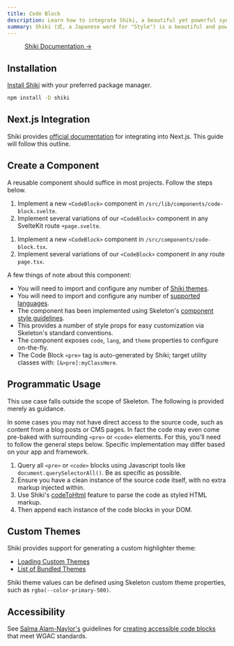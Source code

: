 ```yaml
---
title: Code Block
description: Learn how to integrate Shiki, a beautiful yet powerful syntax highlighter.
summary: Shiki (式, a Japanese word for "Style") is a beautiful and powerful syntax highlighter based on TextMate grammar and themes, the same engine as VS Code's syntax highlighting. It provides accurate and fast syntax highlighting for almost any mainstream programming language.
---
```






<figure class="card-filled-enhanced flex justify-center gap-4 p-8">
	<a href="https://shiki.style/" target="_blank" class="btn preset-filled">
		Shiki Documentation &rarr;
	</a>
</figure>

## Installation

[Install Shiki](https://shiki.style/guide/install) with your preferred package manager.

```bash
npm install -D shiki
```

<Framework id="react">

## Next.js Integration

Shiki provides [official documentation](https://shiki.style/packages/next) for integrating into Next.js. This guide will follow this outline.

</Framework>

## Create a Component

A reusable component should suffice in most projects. Follow the steps below.

<Framework id="svelte">

1. Implement a new `<CodeBlock>` component in `/src/lib/components/code-block.svelte`.
2. Implement several variations of our `<CodeBlock>` component in any SvelteKit route `+page.svelte`.

</Framework>

<Framework id="react">

1. Implement a new `<CodeBlock>` component in `/src/components/code-block.tsx`.
2. Implement several variations of our `<CodeBlock>` component in any route `page.tsx`.

</Framework>

<Framework id="svelte">
	<Preview framework="svelte" files={{ 'app.svelte': SveltePageRaw, 'code-block.svelte': SvelteCodeBlockRaw }} client:visible>
		<SveltePage client:visible />
	</Preview>
</Framework>

<Framework id="react">
	<Preview framework="react" files={{ 'app.tsx': ReactPageRaw, 'code-block.tsx': ReactCodeBlockRaw }} client:visible>
		<ReactPage client:visible />
	</Preview>
</Framework>

A few things of note about this component:

- You will need to import and configure any number of [Shiki themes](https://shiki.style/themes).
- You will need to import and configure any number of [supported languages](https://shiki.style/languages).
- The component has been implemented using Skeleton's [component style guidelines](/docs/[framework]/resources/contribute/components).
- This provides a number of style props for easy customization via Skeleton's standard conventions.
- The component exposes `code`, `lang`, and `theme` properties to configure on-the-fly.
- The Code Block `<pre>` tag is auto-generated by Shiki; target utility classes with: `[&>pre]:myClassHere`.

## Programmatic Usage

<Alert type="warning">
	<p>This use case falls outside the scope of Skeleton. The following is provided merely as guidance.</p>
</Alert>

In some cases you may not have direct access to the source code, such as content from a blog posts or CMS pages. In fact the code may even come pre-baked with surrounding `<pre>` or `<code>` elements. For this, you'll need to follow the general steps below. Specific implementation may differ based on your app and framework.

1. Query all `<pre>` or `<code>` blocks using Javascript tools like `document.querySelectorAll()`. Be as specific as possible.
2. Ensure you have a clean instance of the source code itself, with no extra markup injected within.
3. Use Shiki's [codeToHtml](https://shiki.style/guide/install#shorthands) feature to parse the code as styled HTML markup.
4. Then append each instance of the code blocks in your DOM.

## Custom Themes

Shiki provides support for generating a custom highlighter theme:

- [Loading Custom Themes](https://shiki.style/guide/load-theme)
- [List of Bundled Themes](https://shiki.style/themes)

Shiki theme values can be defined using Skeleton custom theme properties, such as `rgba(--color-primary-500)`.

## Accessibility

See [Salma Alam-Naylor's](https://whitep4nth3r.com/about/) guidelines for [creating accessible code blocks](https://whitep4nth3r.com/blog/how-to-make-your-code-blocks-accessible-on-your-website/) that meet WGAC standards.
